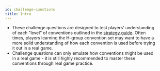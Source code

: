 ```yaml
---
id: challenge-questions
title: Intro
---
```


- These challenge questions are designed to test players' understanding of each "level" of conventions outlined in the [strategy guide](learning-path). Often times, players learning the H-group convention set may want to have a more solid understanding of how each convention is used before trying it out in a real game.
- Challenge questions can only emulate how conventions might be used in a real game - it is still highly recommended to master these conventions through real game practice.

